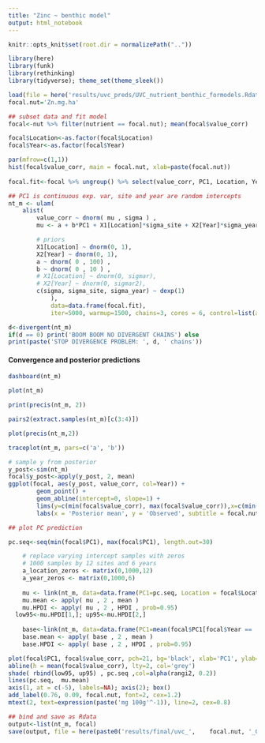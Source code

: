 ```yaml
---
title: "Zinc ~ benthic model"
output: html_notebook
---
```


```r
knitr::opts_knit$set(root.dir = normalizePath(".."))
```

```r
library(here)
library(funk)
library(rethinking)
library(tidyverse); theme_set(theme_sleek())

load(file = here('results/uvc_preds/UVC_nutrient_benthic_formodels.Rdata'))
focal.nut='Zn.mg.ha'
```


```r
## subset data and fit model
focal<-nut %>% filter(nutrient == focal.nut); mean(focal$value_corr)

focal$Location<-as.factor(focal$Location)
focal$Year<-as.factor(focal$Year)

par(mfrow=c(1,1))
hist(focal$value_corr, main = focal.nut, xlab=paste(focal.nut))
    
focal.fit<-focal %>% ungroup() %>% select(value_corr, PC1, Location, Year)
```

```r
## PC1 is continuous exp. var, site and year are random intercepts
nt_m <- ulam(
    alist(
        value_corr ~ dnorm( mu , sigma ) ,
        mu <- a + b*PC1 + X1[Location]*sigma_site + X2[Year]*sigma_year,

        # priors
        X1[Location] ~ dnorm(0, 1),
        X2[Year] ~ dnorm(0, 1),
        a ~ dnorm( 0 , 100) ,
        b ~ dnorm( 0 , 10 ) ,
        # X1[Location] ~ dnorm(0, sigmar),
        # X2[Year] ~ dnorm(0, sigmar2),
		c(sigma, sigma_site, sigma_year) ~ dexp(1)
			), 
    		data=data.frame(focal.fit),
    		iter=5000, warmup=1500, chains=3, cores = 6, control=list(adapt_delta=0.99))
```

```r
d<-divergent(nt_m)
if(d == 0) print('BOOM BOOM NO DIVERGENT CHAINS') else
print(paste('STOP DIVERGENCE PROBLEM: ', d, ' chains'))
```

#### Convergence and posterior predictions 


```r
dashboard(nt_m)
```

```r
plot(nt_m)
```

```r
print(precis(nt_m, 2))
```

```r
pairs2(extract.samples(nt_m)[c(3:4)])
```

```r
plot(precis(nt_m,2))
```

```r
traceplot(nt_m, pars=c('a', 'b'))
```

```r
# sample y from posterior
y_post<-sim(nt_m)
focal$y_post<-apply(y_post, 2, mean)
ggplot(focal, aes(y_post, value_corr, col=Year)) + 
        geom_point() + 
        geom_abline(intercept=0, slope=1) +
        lims(y=c(min(focal$value_corr), max(focal$value_corr)),x=c(min(focal$value_corr), max(focal$value_corr))) +
        labs(x = 'Posterior mean', y = 'Observed', subtitle = focal.nut)
```
```r

## plot PC prediction

pc.seq<-seq(min(focal$PC1), max(focal$PC1), length.out=30)

	# replace varying intercept samples with zeros
	# 1000 samples by 12 sites and 6 years
	a_location_zeros <- matrix(0,1000,12)
	a_year_zeros <- matrix(0,1000,6)
	
	mu <- link(nt_m, data=data.frame(PC1=pc.seq, Location = focal$Location[1], Year = focal$Year[1]), replace=list(X1=a_location_zeros, X2 = a_year_zeros))
	mu.mean <- apply( mu , 2 , mean )
	mu.HPDI <- apply( mu , 2 , HPDI , prob=0.95)
  low95<-mu.HPDI[1,]; up95<-mu.HPDI[2,]
  
	base<-link(nt_m, data=data.frame(PC1=mean(focal$PC1[focal$Year == '1994']), Location = focal$Location[1], Year = '1994'), replace=list(X1=a_location_zeros))
	base.mean <- apply( base , 2 , mean )
	base.HPDI <- apply( base , 2 , HPDI , prob=0.95)

plot(focal$PC1, focal$value_corr, pch=21, bg='black', xlab='PC1', ylab='')
abline(h = mean(focal$value_corr), lty=2, col='grey')
shade( rbind(low95, up95) , pc.seq ,col=alpha(rangi2, 0.2))
lines(pc.seq,  mu.mean)
axis(1, at = c(-5), labels=NA); axis(2); box()
add_label(0.76, 0.09, focal.nut, font=2, cex=1.2)
mtext(2, text=expression(paste('mg 100g'^-1)), line=2, cex=0.8)

```

```r
## bind and save as Rdata	
output<-list(nt_m, focal)
save(output, file = here(paste0('results/final/uvc_',	 focal.nut, '_05-17', '.Rdata')))
```



